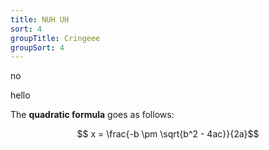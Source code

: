 ```yaml
---
title: NUH UH
sort: 4
groupTitle: Cringeee
groupSort: 4
---
```


no

hello

<Outline>

The **quadratic formula** goes as follows:

```math
    x = \frac{-b \pm \sqrt{b^2 - 4ac}}{2a}
```

</Outline>
